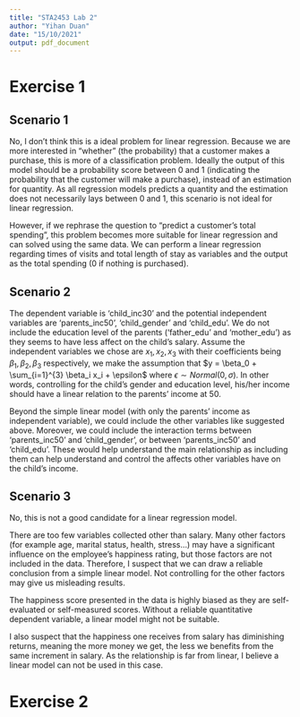 ```yaml
---
title: "STA2453 Lab 2"
author: "Yihan Duan"
date: "15/10/2021"
output: pdf_document
---
```


# Exercise 1

## Scenario 1

No, I don't think this is a ideal problem for linear regression. Because we are
more interested in "whether" (the probability) that a customer makes a purchase,
this is more of a classification problem. Ideally the output of this model
should be a probability score between 0 and 1 (indicating the probability that
the customer will make a purchase), instead of an estimation for quantity. As
all regression models predicts a quantity and the estimation does not
necessarily lays between 0 and 1, this scenario is not ideal for linear
regression.

However, if we rephrase the question to "predict a customer's total spending",
this problem becomes more suitable for linear regression and can solved using
the same data. We can perform a linear regression regarding times of visits and
total length of stay as variables and the output as the total spending (0 if 
nothing is purchased).

## Scenario 2

The dependent variable is 'child_inc30' and the potential independent variables
are 'parents_inc50', 'child_gender' and 'child_edu'. We do not include the
education level of the parents ('father_edu' and 'mother_edu') as they seems to
have less affect on the child's salary. Assume the independent variables we
chose are $x_1, x_2, x_3$ with their coefficients being $\beta_1, \beta_2, \beta_3$
respectively, we make the assumption that $y = \beta_0 + \sum_{i=1}^{3} \beta_i x_i + \epsilon$
where $\epsilon \sim Normal(0, \sigma)$. In other words, controlling for the
child's gender and education level, his/her income should have a linear
relation to the parents' income at 50.

Beyond the simple linear model (with only the parents' income as independent
variable), we could include the other variables like suggested above. Moreover,
we could include the interaction terms between 'parents_inc50' and 'child_gender',
or between 'parents_inc50' and 'child_edu'. These would help understand the main
relationship as including them can help understand and control the affects other
variables have on the child's income.

## Scenario 3

No, this is not a good candidate for a linear regression model.

There are too few variables collected other than salary. Many other factors (for
example age, marital status, health, stress...) may have a significant
influence on the employee's happiness rating, but those factors are not included
in the data. Therefore, I suspect that we can draw a reliable conclusion from
a simple linear model. Not controlling for the other factors may give us
misleading results.

The happiness score presented in the data is highly biased as they are
self-evaluated or self-measured scores. Without a reliable quantitative dependent
variable, a linear model might not be suitable.

I also suspect that the happiness one receives from salary has diminishing
returns, meaning the more money we get, the less we benefits from the same 
increment in salary. As the relationship is far from linear, I believe a
linear model can not be used in this case.


# Exercise 2



